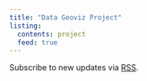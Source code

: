 ```yaml
---
title: "Data Geoviz Project"
listing: 
  contents: project
  feed: true
---
```


Subscribe to new updates via [RSS](blog.xml).
